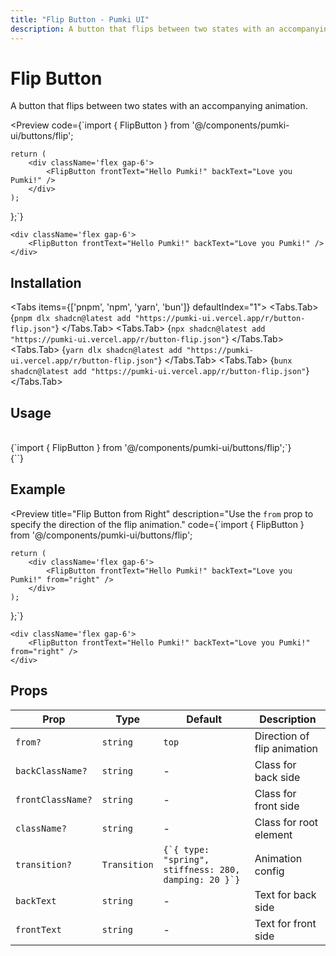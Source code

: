```yaml
---
title: "Flip Button - Pumki UI"
description: A button that flips between two states with an accompanying animation.
---
```



# Flip Button

A button that flips between two states with an accompanying animation.

<Preview 
  code={`import { FlipButton } from '@/components/pumki-ui/buttons/flip';

    return (
        <div className='flex gap-6'>
            <FlipButton frontText="Hello Pumki!" backText="Love you Pumki!" />
        </div>
    );
};`}
>
    <div className='flex gap-6'>
        <FlipButton frontText="Hello Pumki!" backText="Love you Pumki!" />
    </div>
    
</Preview>

## Installation

<Tabs items={['pnpm', 'npm', 'yarn', 'bun']} defaultIndex="1">
  <Tabs.Tab>
    <CodeBlock language="bash">
      {`pnpm dlx shadcn@latest add "https://pumki-ui.vercel.app/r/button-flip.json"`}
    </CodeBlock>
  </Tabs.Tab>
  <Tabs.Tab>
    <CodeBlock language="bash">
      {`npx shadcn@latest add "https://pumki-ui.vercel.app/r/button-flip.json"`}
    </CodeBlock>
  </Tabs.Tab>
  <Tabs.Tab>
    <CodeBlock language="bash">
      {`yarn dlx shadcn@latest add "https://pumki-ui.vercel.app/r/button-flip.json"`}
    </CodeBlock>
  </Tabs.Tab>
  <Tabs.Tab>
    <CodeBlock language="bash">
      {`bunx shadcn@latest add "https://pumki-ui.vercel.app/r/button-flip.json"`}
    </CodeBlock>
  </Tabs.Tab>
</Tabs>

## Usage

<br/>

<CodeBlock language="typescript">
    {`import { FlipButton } from '@/components/pumki-ui/buttons/flip';`}
</CodeBlock>

<br/>

<CodeBlock language="typescript">
    {`<FlipButton frontText="Hello Pumki!" backText="Love you Pumki" />`}
</CodeBlock>

## Example

<Preview 
  title="Flip Button from Right"
  description="Use the `from` prop to specify the direction of the flip animation."
  code={`import { FlipButton } from '@/components/pumki-ui/buttons/flip';

    return (
        <div className='flex gap-6'>
            <FlipButton frontText="Hello Pumki!" backText="Love you Pumki!" from="right" />
        </div>
    );
};`}
>
    <div className='flex gap-6'>
        <FlipButton frontText="Hello Pumki!" backText="Love you Pumki!" from="right" />
    </div>
    
</Preview>

## Props


<PumkiTableStyles />

<PumkiTable>
  <table className="pumki-table">
    <thead>
      <tr>
        <th>Prop</th>
        <th>Type</th>
        <th>Default</th>
        <th>Description</th>
      </tr>
    </thead>
    <tbody>
      <tr>
        <td><code>from?</code></td>
        <td><code>string</code></td>
        <td><code>top</code></td>
        <td>Direction of flip animation</td>
      </tr>
      <tr>
        <td><code>backClassName?</code></td>
        <td><code>string</code></td>
        <td>-</td>
        <td>Class for back side</td>
      </tr>
      <tr>
        <td><code>frontClassName?</code></td>
        <td><code>string</code></td>
        <td>-</td>
        <td>Class for front side</td>
      </tr>
      <tr>
        <td><code>className?</code></td>
        <td><code>string</code></td>
        <td>-</td>
        <td>Class for root element</td>
      </tr>
      <tr>
        <td><code>transition?</code></td>
        <td><code>Transition</code></td>
        <td><code>{`{ type: "spring", stiffness: 280, damping: 20 }`}</code></td>
        <td>Animation config</td>
      </tr>
      <tr>
        <td><code>backText</code></td>
        <td><code>string</code></td>
        <td>-</td>
        <td>Text for back side</td>
      </tr>
      <tr>
        <td><code>frontText</code></td>
        <td><code>string</code></td>
        <td>-</td>
        <td>Text for front side</td>
      </tr>
    </tbody>
  </table>
</PumkiTable>